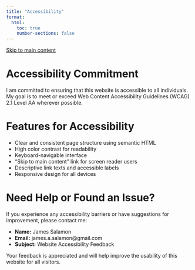 ```yaml
---
title: "Accessibility"
format:
  html:
    toc: true
    number-sections: false
---
```


<a href="#main-content" class="skip-link">Skip to main content</a>

# Accessibility Commitment {#main-content}

I am committed to ensuring that this website is accessible to all individuals.  
My goal is to meet or exceed Web Content Accessibility Guidelines (WCAG) 2.1 Level AA wherever possible.

# Features for Accessibility

- Clear and consistent page structure using semantic HTML
- High color contrast for readability
- Keyboard-navigable interface
- "Skip to main content" link for screen reader users
- Descriptive link texts and accessible labels
- Responsive design for all devices

# Need Help or Found an Issue?

If you experience any accessibility barriers or have suggestions for improvement, please contact me:

- **Name:** James Salamon  
- **Email:** james.a.salamon@gmail.com  
- **Subject:** Website Accessibility Feedback

Your feedback is appreciated and will help improve the usability of this website for all visitors.
